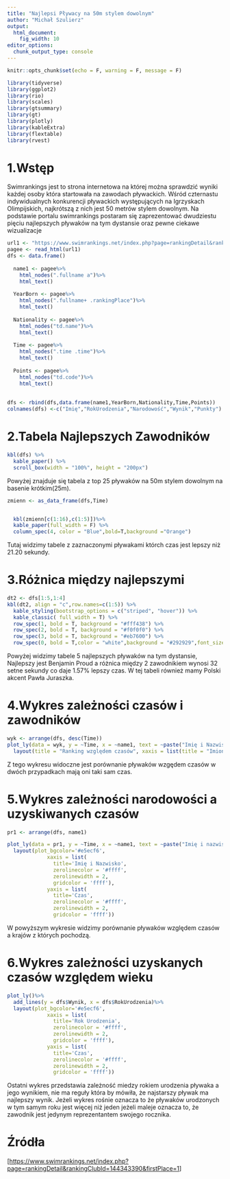 ---
title: "Najlepsi Pływacy na 50m stylem dowolnym"
author: "Michał Szulierz"
output: 
  html_document: 
    fig_width: 10
editor_options: 
  chunk_output_type: console
---

```{r setup, include=FALSE}
knitr::opts_chunk$set(echo = F, warning = F, message = F)
```

```{r}
library(tidyverse)
library(ggplot2)
library(rio)
library(scales)
library(gtsummary)
library(gt)
library(plotly)
library(kableExtra)
library(flextable)
library(rvest)
```

# 1.Wstęp
Swimrankings jest to strona internetowa na której można sprawdzić wyniki każdej osoby która startowała na zawodach pływackich. Wśród czternastu indywidualnych konkurencji pływackich występujących na Igrzyskach Olimpijskich, najkrótszą z nich jest 50 metrów stylem dowolnym. Na podstawie portalu swimrankings postaram się zaprezentować dwudziestu pięciu najlepszych pływaków na tym dystansie oraz pewne ciekawe wizualizacje

```{r message=FALSE, warning=FALSE}
url1 <- "https://www.swimrankings.net/index.php?page=rankingDetail&rankingClubId=144343390&firstPlace=1"
pagee <- read_html(url1)
dfs <- data.frame()
  
  name1 <- pagee%>%
    html_nodes(".fullname a")%>%
    html_text()
  
  YearBorn <- pagee%>%
    html_nodes(".fullname+ .rankingPlace")%>%
    html_text()
  
  Nationality <- pagee%>%
    html_nodes("td.name")%>%
    html_text()
  
  Time <- pagee%>%
    html_nodes(".time .time")%>%
    html_text()
  
  Points <- pagee%>%
    html_nodes("td.code")%>%
    html_text()
    
   
dfs <- rbind(dfs,data.frame(name1,YearBorn,Nationality,Time,Points))
colnames(dfs) <-c("Imię","RokUrodzenia","Narodowość","Wynik","Punkty")
```
# 2.Tabela Najlepszych Zawodników
```{r}
kbl(dfs) %>%
  kable_paper() %>% 
  scroll_box(width = "100%", height = "200px") 
```
Powyżej znajduje się tabela z top 25 pływaków na 50m stylem dowolnym na basenie krótkim(25m).


```{r}
zmienn <- as_data_frame(dfs,Time)


  kbl(zmienn[c(1:16),c(1:5)])%>%
  kable_paper(full_width = F) %>%
  column_spec(4, color = "Blue",bold=T,background ="Orange")
```
Tutaj widzimy tabele z zaznaczonymi pływakami którch czas jest lepszy niż 21.20 sekundy.

# 3.Różnica między najlepszymi
```{r}
dt2 <- dfs[1:5,1:4]
kbl(dt2, align = "c",row.names=c(1:5)) %>%
  kable_styling(bootstrap_options = c("striped", "hover")) %>% 
  kable_classic( full_width = T) %>% 
  row_spec(1, bold = T, background = "#fff438") %>% 
  row_spec(2, bold = T, background = "#f0f0f0") %>% 
  row_spec(3, bold = T, background = "#eb7600") %>% 
  row_spec(0, bold = T,color = "white",background = "#292929",font_size=14,hline_after = T)

```
Powyżej widzimy tabele 5 najlepszych pływaków na tym dystansie, Najlepszy jest Benjamin Proud a różnica między 2 zawodnikiem wynosi 32 setne sekundy co daje 1.57% lepszy czas. W tej tabeli również mamy Polski akcent Pawła Juraszka.

# 4.Wykres zależności czasów i zawodników
```{r}
wyk <- arrange(dfs, desc(Time))
plot_ly(data = wyk, y = ~Time, x = ~name1, text = ~paste("Imię i Nazwisko: ", name1, "<br>Czas : ", Time), type = "scatter", mode = 'markers',xaxis=(tickangle = 25)) %>%
  layout(title = "Ranking względem czasów", xaxis = list(title = "Imiona i Nazwiska"), yaxis = list(title = "Czasy"))
```
Z tego wykresu widoczne jest porównanie pływaków wzgędem czasów w dwóch przypadkach mają oni taki sam czas.

# 5.Wykres zależności narodowości a uzyskiwanych czasów
```{r}
pr1 <- arrange(dfs, name1)

plot_ly(data = pr1, y = ~Time, x = ~name1, text = ~paste("Imię i nazwisko: ", name1, "<br>Narodowość : ", Nationality, "<br>Rok urodzenia: ", YearBorn), type = 'bar', color = ~Nationality, colors = "YlOrRd") %>% 
  layout(plot_bgcolor='#e5ecf6',
             xaxis = list(
               title='Imię i Nazwisko',
               zerolinecolor = '#ffff',
               zerolinewidth = 2,
               gridcolor = 'ffff'),
             yaxis = list(
               title='Czas',
               zerolinecolor = '#ffff',
               zerolinewidth = 2,
               gridcolor = 'ffff'))
```
W powyższym wykresie widzimy porównanie pływaków względem czasów a krajów z których pochodzą. 

# 6.Wykres zależności uzyskanych czasów względem wieku
```{r}
plot_ly()%>%
  add_lines(y = dfs$Wynik, x = dfs$RokUrodzenia)%>%
  layout(plot_bgcolor='#e5ecf6',
             xaxis = list(
               title='Rok Urodzenia',
               zerolinecolor = '#ffff',
               zerolinewidth = 2,
               gridcolor = 'ffff'),
             yaxis = list(
               title='Czas',
               zerolinecolor = '#ffff',
               zerolinewidth = 2,
               gridcolor = 'ffff'))
```
Ostatni wykres przedstawia zależność miedzy rokiem urodzenia pływaka a jego wynikiem, nie ma reguły która by mówiła, że najstarszy pływak ma najlepszy wynik. Jeżeli wykres rośnie oznacza to że pływaków urodzonych w tym samym roku jest więcej niż jeden jeżeli maleje oznacza to, że zawodnik jest jedynym reprezentantem swojego rocznika.


# Źródła

[[https://www.swimrankings.net/index.php?page=rankingDetail&rankingClubId=144343390&firstPlace=1](https://www.swimrankings.net/index.php?page=rankingDetail&rankingClubId=144343390&firstPlace=1)]